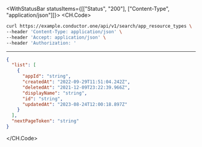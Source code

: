 

<WithStatusBar statusItems={[["Status", "200"], ["Content-Type", "application/json"]]}>
  <CH.Code>
  ```bash Example Request
  curl https://example.conductor.one/api/v1/search/app_resource_types \
--header 'Content-Type: application/json' \
--header 'Accept: application/json' \
--header 'Authorization: '
  ```
  ---

  ```json Example Response
  {
    "list": [
      {
        "appId": "string",
        "createdAt": "2022-09-29T11:51:04.242Z",
        "deletedAt": "2021-12-09T23:22:39.966Z",
        "displayName": "string",
        "id": "string",
        "updatedAt": "2023-08-24T12:00:18.897Z"
      }
    ],
    "nextPageToken": "string"
  }
  ```
  </CH.Code>
</WithStatusBar>
